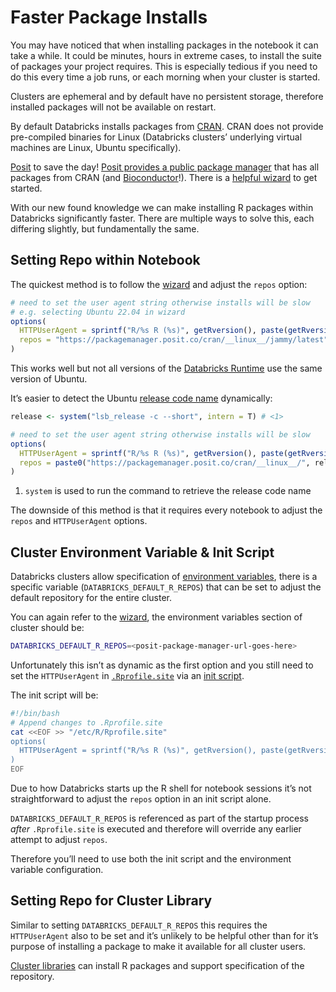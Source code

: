 # Faster Package Installs

You may have noticed that when installing packages in the notebook it can take a while. It could be minutes, hours in extreme cases, to install the suite of packages your project requires. This is especially tedious if you need to do this every time a job runs, or each morning when your cluster is started.

Clusters are ephemeral and by default have no persistent storage, therefore installed packages will not be available on restart.

By default Databricks installs packages from [CRAN](https://cran.r-project.org/). CRAN does not provide pre-compiled binaries for Linux (Databricks clusters' underlying virtual machines are Linux, Ubuntu specifically).

[Posit](https://posit.co/) to save the day! [Posit provides a public package manager](https://packagemanager.posit.co/) that has all packages from CRAN (and [Bioconductor](https://www.bioconductor.org/)!). There is a [helpful wizard](https://packagemanager.posit.co/client/#/repos/cran/setup?r_environment=other) to get started.

With our new found knowledge we can make installing R packages within Databricks significantly faster. There are multiple ways to solve this, each differing slightly, but fundamentally the same.

## Setting Repo within Notebook

The quickest method is to follow the [wizard](https://packagemanager.posit.co/client/#/repos/cran/setup?r_environment=other) and adjust the `repos` option:

```r
# need to set the user agent string otherwise installs will be slow
# e.g. selecting Ubuntu 22.04 in wizard 
options(
  HTTPUserAgent = sprintf("R/%s R (%s)", getRversion(), paste(getRversion(), R.version["platform"], R.version["arch"], R.version["os"])),
  repos = "https://packagemanager.posit.co/cran/__linux__/jammy/latest"
)
```

This works well but not all versions of the [Databricks Runtime](https://www.databricks.com/glossary/what-is-databricks-runtime) use the same version of Ubuntu.

It's easier to detect the Ubuntu [release code name](https://wiki.ubuntu.com/DevelopmentCodeNames) dynamically:

```r

release <- system("lsb_release -c --short", intern = T) # <1>

# need to set the user agent string otherwise installs will be slow
options(
  HTTPUserAgent = sprintf("R/%s R (%s)", getRversion(), paste(getRversion(), R.version["platform"], R.version["arch"], R.version["os"])),
  repos = paste0("https://packagemanager.posit.co/cran/__linux__/", release, "/latest")
)
```

1.  `system` is used to run the command to retrieve the release code name

The downside of this method is that it requires every notebook to adjust the `repos` and `HTTPUserAgent` options.

## Cluster Environment Variable & Init Script

Databricks clusters allow specification of [environment variables](https://docs.databricks.com/en/compute/configure.html#environment-variables), there is a specific variable (`DATABRICKS_DEFAULT_R_REPOS`) that can be set to adjust the default repository for the entire cluster.

You can again refer to the [wizard](https://packagemanager.posit.co/client/#/repos/cran/setup?r_environment=other), the environment variables section of cluster should be:

```sh
DATABRICKS_DEFAULT_R_REPOS=<posit-package-manager-url-goes-here>
```

Unfortunately this isn't as dynamic as the first option and you still need to set the `HTTPUserAgent` in [`.Rprofile.site`](https://support.posit.co/hc/en-us/articles/360047157094-Managing-R-with-Rprofile-Renviron-Rprofile-site-Renviron-site-rsession-conf-and-repos-conf) via an [init script](https://docs.databricks.com/en/init-scripts/index.html).

The init script will be:

```sh
#!/bin/bash
# Append changes to .Rprofile.site
cat <<EOF >> "/etc/R/Rprofile.site"
options(
  HTTPUserAgent = sprintf("R/%s R (%s)", getRversion(), paste(getRversion(), R.version["platform"], R.version["arch"], R.version["os"]))
)
EOF
```

::: callout-important
Due to how Databricks starts up the R shell for notebook sessions it's not straightforward to adjust the `repos` option in an init script alone.

`DATABRICKS_DEFAULT_R_REPOS` is referenced as part of the startup process *after* `.Rprofile.site` is executed and therefore will override any earlier attempt to adjust `repos`.

Therefore you'll need to use both the init script and the environment variable configuration.
:::

## Setting Repo for Cluster Library

::: callout-note
Similar to setting `DATABRICKS_DEFAULT_R_REPOS` this requires the `HTTPUserAgent` also to be set and it's unlikely to be helpful other than for it's purpose of installing a package to make it available for all cluster users.
:::

[Cluster libraries](https://docs.databricks.com/en/libraries/cluster-libraries.html) can install R packages and support specification of the repository.
